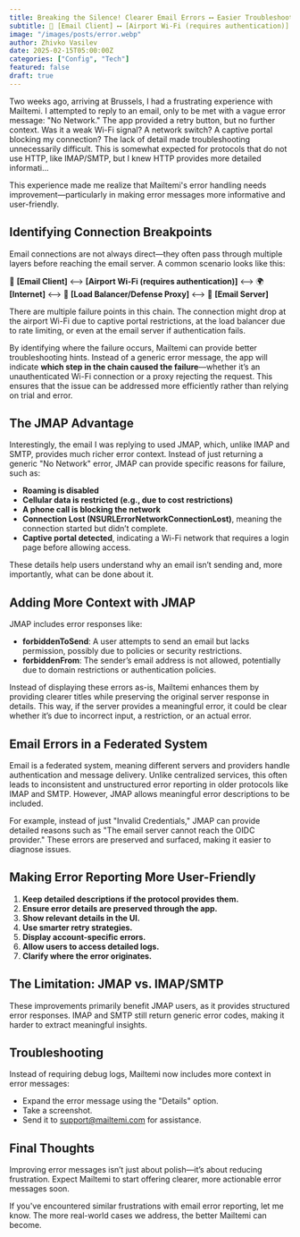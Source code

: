 ```yaml
---
title: Breaking the Silence! Clearer Email Errors ⟷ Easier Troubleshooting
subtitle: 📩 [Email Client] ⟷ [Airport Wi-Fi (requires authentication)] ⟷ 🌍 [Internet] ⟷ 🔰 [Load Balancer/Defense Proxy] ⟷ 📮 [Email Server]
image: "/images/posts/error.webp"
author: Zhivko Vasilev
date: 2025-02-15T05:00:00Z
categories: ["Config", "Tech"]
featured: false
draft: true
---
```


Two weeks ago, arriving at Brussels, I had a frustrating experience with Mailtemi. I attempted to reply to an email, only to be met with a vague error message: "No Network." The app provided a retry button, but no further context. Was it a weak Wi-Fi signal? A network switch? A captive portal blocking my connection? The lack of detail made troubleshooting unnecessarily difficult. This is somewhat expected for protocols that do not use HTTP, like IMAP/SMTP, but I knew HTTP provides more detailed informati...

This experience made me realize that Mailtemi's error handling needs improvement—particularly in making error messages more informative and user-friendly.

## Identifying Connection Breakpoints

Email connections are not always direct—they often pass through multiple layers before reaching the email server. A common scenario looks like this:

📩 **[Email Client]** ⟷ **[Airport Wi-Fi (requires authentication)]** ⟷ 🌍 **[Internet]** ⟷ 🔰 **[Load Balancer/Defense Proxy]** ⟷ 📮 **[Email Server]**

There are multiple failure points in this chain. The connection might drop at the airport Wi-Fi due to captive portal restrictions, at the load balancer due to rate limiting, or even at the email server if authentication fails.

By identifying where the failure occurs, Mailtemi can provide better troubleshooting hints. Instead of a generic error message, the app will indicate **which step in the chain caused the failure**—whether it’s an unauthenticated Wi-Fi connection or a proxy rejecting the request. This ensures that the issue can be addressed more efficiently rather than relying on trial and error.

## The JMAP Advantage

Interestingly, the email I was replying to used JMAP, which, unlike IMAP and SMTP, provides much richer error context. Instead of just returning a generic "No Network" error, JMAP can provide specific reasons for failure, such as:

- **Roaming is disabled**
- **Cellular data is restricted (e.g., due to cost restrictions)**
- **A phone call is blocking the network**
- **Connection Lost (NSURLErrorNetworkConnectionLost)**, meaning the connection started but didn’t complete.
- **Captive portal detected**, indicating a Wi-Fi network that requires a login page before allowing access.

These details help users understand why an email isn’t sending and, more importantly, what can be done about it.

## Adding More Context with JMAP

JMAP includes error responses like:

- **forbiddenToSend**: A user attempts to send an email but lacks permission, possibly due to policies or security restrictions.
- **forbiddenFrom**: The sender’s email address is not allowed, potentially due to domain restrictions or authentication policies.

Instead of displaying these errors as-is, Mailtemi enhances them by providing clearer titles while preserving the original server response in details. This way, if the server provides a meaningful error, it could be clear whether it’s due to incorrect input, a restriction, or an actual error.

## Email Errors in a Federated System

Email is a federated system, meaning different servers and providers handle authentication and message delivery. Unlike centralized services, this often leads to inconsistent and unstructured error reporting in older protocols like IMAP and SMTP. However, JMAP allows meaningful error descriptions to be included.

For example, instead of just "Invalid Credentials," JMAP can provide detailed reasons such as "The email server cannot reach the OIDC provider." These errors are preserved and surfaced, making it easier to diagnose issues.

## Making Error Reporting More User-Friendly

1. **Keep detailed descriptions if the protocol provides them.**
2. **Ensure error details are preserved through the app.**
3. **Show relevant details in the UI.**
4. **Use smarter retry strategies.**
5. **Display account-specific errors.**
6. **Allow users to access detailed logs.**
7. **Clarify where the error originates.**

## The Limitation: JMAP vs. IMAP/SMTP

These improvements primarily benefit JMAP users, as it provides structured error responses. IMAP and SMTP still return generic error codes, making it harder to extract meaningful insights.

## Troubleshooting

Instead of requiring debug logs, Mailtemi now includes more context in error messages:

- Expand the error message using the "Details" option.
- Take a screenshot.
- Send it to [support@mailtemi.com](mailto:support@mailtemi.com) for assistance.

## Final Thoughts

Improving error messages isn’t just about polish—it’s about reducing frustration. Expect Mailtemi to start offering clearer, more actionable error messages soon.

If you've encountered similar frustrations with email error reporting, let me know. The more real-world cases we address, the better Mailtemi can become.

